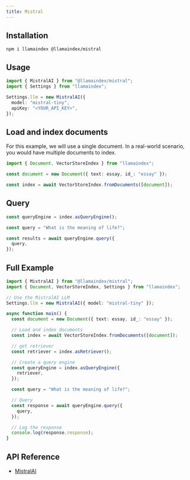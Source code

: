 ```yaml
---
title: Mistral
---
```


## Installation

```package-install
npm i llamaindex @llamaindex/mistral
```

## Usage

```ts
import { MistralAI } from "@llamaindex/mistral";
import { Settings } from "llamaindex";

Settings.llm = new MistralAI({
  model: "mistral-tiny",
  apiKey: "<YOUR_API_KEY>",
});
```

## Load and index documents

For this example, we will use a single document. In a real-world scenario, you would have multiple documents to index.

```ts
import { Document, VectorStoreIndex } from "llamaindex";

const document = new Document({ text: essay, id_: "essay" });

const index = await VectorStoreIndex.fromDocuments([document]);
```

## Query

```ts
const queryEngine = index.asQueryEngine();

const query = "What is the meaning of life?";

const results = await queryEngine.query({
  query,
});
```

## Full Example

```ts
import { MistralAI } from "@llamaindex/mistral";
import { Document, VectorStoreIndex, Settings } from "llamaindex";

// Use the MistralAI LLM
Settings.llm = new MistralAI({ model: "mistral-tiny" });

async function main() {
  const document = new Document({ text: essay, id_: "essay" });

  // Load and index documents
  const index = await VectorStoreIndex.fromDocuments([document]);

  // get retriever
  const retriever = index.asRetriever();

  // Create a query engine
  const queryEngine = index.asQueryEngine({
    retriever,
  });

  const query = "What is the meaning of life?";

  // Query
  const response = await queryEngine.query({
    query,
  });

  // Log the response
  console.log(response.response);
}
```

## API Reference

- [MistralAI](/typescript/framework-api-reference/classes/mistralai/)
